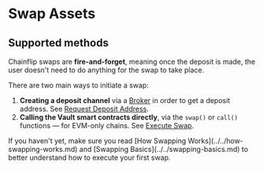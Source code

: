 
# Swap Assets

## Supported methods

Chainflip swaps are **fire-and-forget**, meaning once the deposit is made, the user doesn't need to do anything for the swap to take place.&#x20;

There are two main ways to initiate a swap:

1. **Creating a deposit channel** via a [Broker]() in order to get a deposit address. See [Request Deposit Address](request-deposit-address.md).
2. **Calling the Vault smart contracts directly**, via the `swap()` or `call()` functions — for EVM-only chains. See [Execute Swap](execute-swap.md).

<Callout type="info">
  If you haven't yet, make sure you read [How Swapping Works](../../how-swapping-works.md) and [Swapping Basics](../../swapping-basics.md) to better understand how to execute your first swap.
</Callout>
